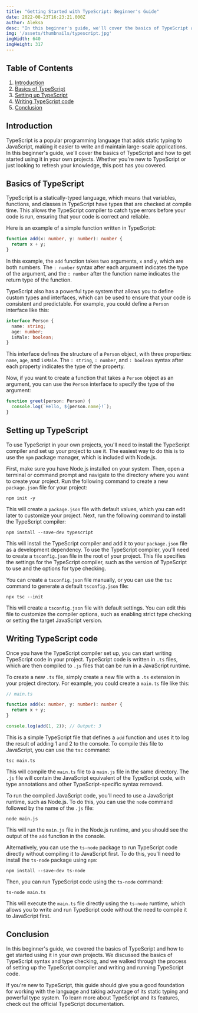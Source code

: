```yaml
---
title: "Getting Started with TypeScript: Beginner's Guide"
date: 2022-08-23T16:23:21.000Z
author: Aleksa
desc: "In this beginner's guide, we'll cover the basics of TypeScript and how to get started using it in your own projects. Whether you're new to TypeScript or just looking to refresh your knowledge, this post has you covered."
img: '/assets/thumbnails/typescript.jpg'
imgWidth: 640
imgHeight: 317
---
```


## Table of Contents

1. [Introduction](#introduction)
2. [Basics of TypeScript](#basics-of-typescript)
3. [Setting up TypeScript](#setting-up-typescript)
4. [Writing TypeScript code](#writing-typescript-code)
5. [Conclusion](#conclusion)

## Introduction

TypeScript is a popular programming language that adds static typing to JavaScript, making it easier to write and maintain large-scale applications. In this beginner's guide, we'll cover the basics of TypeScript and how to get started using it in your own projects. Whether you're new to TypeScript or just looking to refresh your knowledge, this post has you covered.

## Basics of TypeScript

TypeScript is a statically-typed language, which means that variables, functions, and classes in TypeScript have types that are checked at compile time. This allows the TypeScript compiler to catch type errors before your code is run, ensuring that your code is correct and reliable.

Here is an example of a simple function written in TypeScript:

```typescript
function add(x: number, y: number): number {
  return x + y;
}
```

In this example, the `add` function takes two arguments, `x` and `y`, which are both numbers. The `: number` syntax after each argument indicates the type of the argument, and the `: number` after the function name indicates the return type of the function.

TypeScript also has a powerful type system that allows you to define custom types and interfaces, which can be used to ensure that your code is consistent and predictable. For example, you could define a `Person` interface like this:

```typescript
interface Person {
  name: string;
  age: number;
  isMale: boolean;
}
```

This interface defines the structure of a `Person` object, with three properties: `name`, `age`, and `isMale`. The `: string`, `: number`, and `: boolean` syntax after each property indicates the type of the property.

Now, if you want to create a function that takes a `Person` object as an argument, you can use the `Person` interface to specify the type of the argument:

```typescript
function greet(person: Person) {
  console.log(`Hello, ${person.name}!`);
}
```

## Setting up TypeScript

To use TypeScript in your own projects, you'll need to install the TypeScript compiler and set up your project to use it. The easiest way to do this is to use the `npm` package manager, which is included with Node.js.

First, make sure you have Node.js installed on your system. Then, open a terminal or command prompt and navigate to the directory where you want to create your project. Run the following command to create a new `package.json` file for your project:

```
npm init -y
```

This will create a `package.json` file with default values, which you can edit later to customize your project. Next, run the following command to install the TypeScript compiler:

```
npm install --save-dev typescript
```

This will install the TypeScript compiler and add it to your `package.json` file as a development dependency. To use the TypeScript compiler, you'll need to create a `tsconfig.json` file in the root of your project. This file specifies the settings for the TypeScript compiler, such as the version of TypeScript to use and the options for type checking.

You can create a `tsconfig.json` file manually, or you can use the `tsc` command to generate a default `tsconfig.json` file:

```
npx tsc --init
```

This will create a `tsconfig.json` file with default settings. You can edit this file to customize the compiler options, such as enabling strict type checking or setting the target JavaScript version.

## Writing TypeScript code

Once you have the TypeScript compiler set up, you can start writing TypeScript code in your project. TypeScript code is written in `.ts` files, which are then compiled to `.js` files that can be run in a JavaScript runtime.

To create a new `.ts` file, simply create a new file with a `.ts` extension in your project directory. For example, you could create a `main.ts` file like this:

```typescript
// main.ts

function add(x: number, y: number): number {
  return x + y;
}

console.log(add(1, 2)); // Output: 3
```

This is a simple TypeScript file that defines a `add` function and uses it to log the result of adding 1 and 2 to the console. To compile this file to JavaScript, you can use the `tsc` command:

```
tsc main.ts
```

This will compile the `main.ts` file to a `main.js` file in the same directory. The `.js` file will contain the JavaScript equivalent of the TypeScript code, with type annotations and other TypeScript-specific syntax removed.

To run the compiled JavaScript code, you'll need to use a JavaScript runtime, such as Node.js. To do this, you can use the `node` command followed by the name of the `.js` file:

```
node main.js
```

This will run the `main.js` file in the Node.js runtime, and you should see the output of the `add` function in the console.

Alternatively, you can use the `ts-node` package to run TypeScript code directly without compiling it to JavaScript first. To do this, you'll need to install the `ts-node` package using `npm`:

```
npm install --save-dev ts-node
```

Then, you can run TypeScript code using the `ts-node` command:

```
ts-node main.ts
```

This will execute the `main.ts` file directly using the `ts-node` runtime, which allows you to write and run TypeScript code without the need to compile it to JavaScript first.

## Conclusion

In this beginner's guide, we covered the basics of TypeScript and how to get started using it in your own projects. We discussed the basics of TypeScript syntax and type checking, and we walked through the process of setting up the TypeScript compiler and writing and running TypeScript code.

If you're new to TypeScript, this guide should give you a good foundation for working with the language and taking advantage of its static typing and powerful type system. To learn more about TypeScript and its features, check out the official TypeScript documentation.
